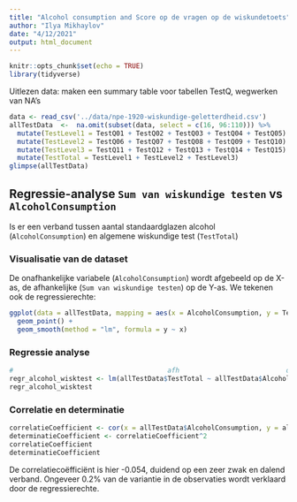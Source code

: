 ```yaml
---
title: "Alcohol consumption and Score op de vragen op de wiskundetoets"
author: "Ilya Mikhaylov"
date: "4/12/2021"
output: html_document
---
```


```r
knitr::opts_chunk$set(echo = TRUE)
library(tidyverse)
```

Uitlezen data: maken een summary table voor tabellen TestQ, wegwerken van NA's
```r
data <- read_csv('../data/npe-1920-wiskundige-geletterdheid.csv')
allTestData  <-  na.omit(subset(data, select = c(16, 96:110))) %>%
  mutate(TestLevel1 = TestQ01 + TestQ02 + TestQ03 + TestQ04 + TestQ05) %>%
  mutate(TestLevel2 = TestQ06 + TestQ07 + TestQ08 + TestQ09 + TestQ10) %>%
  mutate(TestLevel3 = TestQ11 + TestQ12 + TestQ13 + TestQ14 + TestQ15) %>%
  mutate(TestTotal = TestLevel1 + TestLevel2 + TestLevel3)
glimpse(allTestData)
```


## Regressie-analyse `Sum van wiskundige testen` vs `AlcoholConsumption`
Is er een verband tussen aantal standaardglazen alcohol (`AlcoholConsumption`) en algemene wiskundige test (`TestTotal`)

### Visualisatie van de dataset
De onafhankelijke variabele (`AlcoholConsumption`) wordt afgebeeld op de X-as, de afhankelijke (`Sum van wiskundige testen`) op de Y-as. We tekenen ook de regressierechte:

```r
ggplot(data = allTestData, mapping = aes(x = AlcoholConsumption, y = TestTotal)) +
  geom_point() +
  geom_smooth(method = "lm", formula = y ~ x)
```

### Regressie analyse

```r
#                                       afh                           onafh
regr_alcohol_wisktest <- lm(allTestData$TestTotal ~ allTestData$AlcoholConsumption)
regr_alcohol_wisktest
```

### Correlatie en determinatie

```r
correlatieCoefficient <- cor(x = allTestData$AlcoholConsumption, y = allTestData$TestTotal)
determinatieCoefficient <- correlatieCoefficient^2
correlatieCoefficient
determinatieCoefficient
```

De correlatiecoëfficiënt is hier -0.054, duidend op een zeer zwak en dalend verband. Ongeveer 0.2% van de variantie in de observaties wordt verklaard door de regressierechte.
